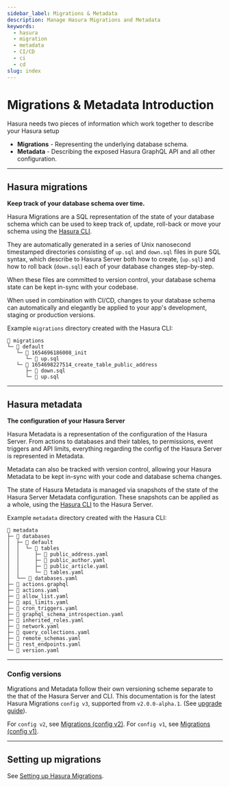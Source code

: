 ```yaml
---
sidebar_label: Migrations & Metadata
description: Manage Hasura Migrations and Metadata
keywords:
  - hasura
  - migration
  - metadata
  - CI/CD
  - ci
  - cd
slug: index
---
```


# Migrations & Metadata Introduction

Hasura needs two pieces of information which work together to describe your Hasura setup

- **Migrations** - Representing the underlying database schema.
- **Metadata** - Describing the exposed Hasura GraphQL API and all other configuration.

---

## Hasura migrations

**Keep track of your database schema over time.**

Hasura Migrations are a SQL representation of the state of your database schema which can be used to keep track of,
update, roll-back or move your schema using the [Hasura CLI](/hasura-cli/index.mdx).

They are automatically generated in a series of Unix nanosecond timestamped directories consisting of `up.sql` and
`down.sql` files in pure SQL syntax, which describe to Hasura Server both how to create, (`up.sql`) and how to
roll back (`down.sql`) each of your database changes step-by-step.

When these files are committed to version control, your database schema state can be kept in-sync with your codebase.

When used in combination with CI/CD, changes to your database schema can automatically and elegantly be applied to
your app's development, staging or production versions.

Example `migrations` directory created with the Hasura CLI:
```text
📂 migrations
└─ 📂 default
   └─ 📂 1654696186008_init
      └─ 📄 up.sql
   └─ 📂 1654698227514_create_table_public_address
      ├─ 📄 down.sql
      └─ 📄 up.sql
```

---

## Hasura metadata

**The configuration of your Hasura Server**

Hasura Metadata is a representation of the configuration of the Hasura Server. From actions to databases and their
tables, to permissions, event triggers and API limits, everything regarding the config of the Hasura Server is
represented in Metadata.

Metadata can also be tracked with version control, allowing your Hasura Metadata to be kept in-sync with your code
and database schema changes.

The state of Hasura Metadata is managed via snapshots of the state of the Hasura Server Metadata configuration. These
snapshots can be applied as a whole, using the [Hasura CLI](/hasura-cli/index.mdx) to the Hasura Server.

Example `metadata` directory created with the Hasura CLI:
```text
📂 metadata
├─ 📂 databases
│  ├─ 📂 default
│  │  └─ 📂 tables
│  │     ├─ 📄 public_address.yaml
│  │     ├─ 📄 public_author.yaml
│  │     ├─ 📄 public_article.yaml
│  │     └─ 📄 tables.yaml
│  └── 📄 databases.yaml
├─ 📄 actions.graphql
├─ 📄 actions.yaml
├─ 📄 allow_list.yaml
├─ 📄 api_limits.yaml
├─ 📄 cron_triggers.yaml
├─ 📄 graphql_schema_introspection.yaml
├─ 📄 inherited_roles.yaml
├─ 📄 network.yaml
├─ 📄 query_collections.yaml
├─ 📄 remote_schemas.yaml
├─ 📄 rest_endpoints.yaml
└─ 📄 version.yaml
```

---

### Config versions

Migrations and Metadata follow their own versioning scheme separate to the that of the Hasura Server and
CLI. This documentation is for the latest Hasura Migrations `config v3`, supported from `v2.0.0-alpha.1`. (See
[upgrade guide](/migrations-metadata-seeds/legacy-configs/upgrade-v3.mdx)).

For `config v2`, see [Migrations (config v2)](/migrations-metadata-seeds/legacy-configs/config-v2/index.mdx).
For `config v1`, see [Migrations (config v1)](/migrations-metadata-seeds/legacy-configs/config-v1/index.mdx).

---

## Setting up migrations

See [Setting up Hasura Migrations](/migrations-metadata-seeds/migrations-metadata-setup.mdx).

